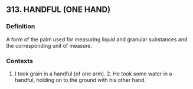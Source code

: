 ## 313. HANDFUL (ONE HAND)
### Definition
A form of the palm used for measuring liquid and granular substances and the corresponding unit of measure.

### Contexts
1. I took grain in a handful (of one arm). 2. He took some water in a handful, holding on to the ground with his other hand.

